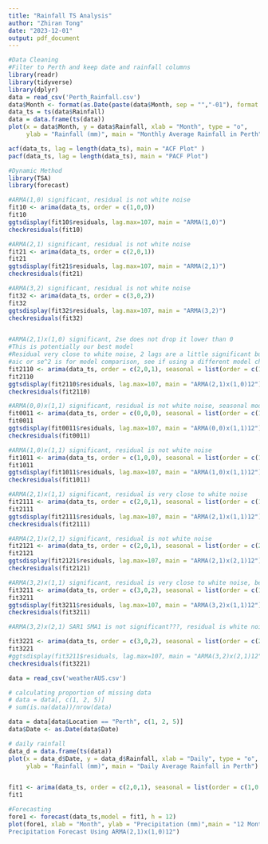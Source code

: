 ```yaml
---
title: "Rainfall TS Analysis"
author: "Zhiran Tong"
date: "2023-12-01"
output: pdf_document
---
```


```r
#Data Cleaning
#Filter to Perth and keep date and rainfall columns
library(readr)
library(tidyverse)
library(dplyr)
data = read_csv('Perth_Rainfall.csv')
data$Month <- format(as.Date(paste(data$Month, sep = "","-01"), format = "%y-%b-%d"),"%Y-%m")
data_ts = ts(data$Rainfall)
data = data.frame(ts(data))
plot(x = data$Month, y = data$Rainfall, xlab = "Month", type = "o",
     ylab = "Rainfall (mm)", main = "Monthly Average Rainfall in Perth")
```

```r
acf(data_ts, lag = length(data_ts), main = "ACF Plot" )
pacf(data_ts, lag = length(data_ts), main = "PACF Plot")
```

```r
#Dynamic Method
library(TSA)
library(forecast)

#ARMA(1,0) significant, residual is not white noise
fit10 <- arima(data_ts, order = c(1,0,0))
fit10
ggtsdisplay(fit10$residuals, lag.max=107, main = "ARMA(1,0)")
checkresiduals(fit10)

#ARMA(2,1) significant, residual is not white noise
fit21 <- arima(data_ts, order = c(2,0,1))
fit21
ggtsdisplay(fit21$residuals, lag.max=107, main = "ARMA(2,1)")
checkresiduals(fit21)

#ARMA(3,2) significant, residual is not white noise
fit32 <- arima(data_ts, order = c(3,0,2))
fit32
ggtsdisplay(fit32$residuals, lag.max=107, main = "ARMA(3,2)")
checkresiduals(fit32)


#ARMA(2,1)x(1,0) significant, 2se does not drop it lower than 0
#This is potentially our best model
#Residual very close to white noise, 2 lags are a little significant but no big deal
#aic or se^2 is for model comparison, see if using a different model changes them a lot
fit2110 <- arima(data_ts, order = c(2,0,1), seasonal = list(order = c(1,0,0), period = 12))
fit2110
ggtsdisplay(fit2110$residuals, lag.max=107, main = "ARMA(2,1)x(1,0)12")
checkresiduals(fit2110)

#ARMA(0,0)x(1,1) significant, residual is not white noise, seasonal model AR(1) is negative???
fit0011 <- arima(data_ts, order = c(0,0,0), seasonal = list(order = c(1,0,1), period = 12))
fit0011
ggtsdisplay(fit0011$residuals, lag.max=107, main = "ARMA(0,0)x(1,1)12")
checkresiduals(fit0011)

#ARMA(1,0)x(1,1) significant, residual is not white noise
fit1011 <- arima(data_ts, order = c(1,0,0), seasonal = list(order = c(1,0,1), period = 12))
fit1011
ggtsdisplay(fit1011$residuals, lag.max=107, main = "ARMA(1,0)x(1,1)12")
checkresiduals(fit1011)

#ARMA(2,1)x(1,1) significant, residual is very close to white noise
fit2111 <- arima(data_ts, order = c(2,0,1), seasonal = list(order = c(1,0,1), period = 12))
fit2111
ggtsdisplay(fit2111$residuals, lag.max=107, main = "ARMA(2,1)x(1,1)12")
checkresiduals(fit2111)

#ARMA(2,1)x(2,1) significant, residual is not white noise
fit2121 <- arima(data_ts, order = c(2,0,1), seasonal = list(order = c(2,0,1), period = 12))
fit2121
ggtsdisplay(fit2121$residuals, lag.max=107, main = "ARMA(2,1)x(2,1)12")
checkresiduals(fit2121)

#ARMA(3,2)x(1,1) significant, residual is very close to white noise, best so far
fit3211 <- arima(data_ts, order = c(3,0,2), seasonal = list(order = c(1,0,1), period = 12))
fit3211
ggtsdisplay(fit3211$residuals, lag.max=107, main = "ARMA(3,2)x(1,1)12")
checkresiduals(fit3211)

#ARMA(3,2)x(2,1) SAR1 SMA1 is not significant???, residual is white noise

fit3221 <- arima(data_ts, order = c(3,0,2), seasonal = list(order = c(2,0,1), period = 12))
fit3221
#ggtsdisplay(fit3211$residuals, lag.max=107, main = "ARMA(3,2)x(2,1)12")
checkresiduals(fit3221)


```

```r
data = read_csv('weatherAUS.csv')

# calculating proportion of missing data
# data = data[, c(1, 2, 5)]
# sum(is.na(data))/nrow(data)

data = data[data$Location == "Perth", c(1, 2, 5)]
data$Date <- as.Date(data$Date)

# daily rainfall
data_d = data.frame(ts(data))
plot(x = data_d$Date, y = data_d$Rainfall, xlab = "Daily", type = "o",
     ylab = "Rainfall (mm)", main = "Daily Average Rainfall in Perth")


fit1 <- arima(data_ts, order = c(2,0,1), seasonal = list(order = c(1,0,1), period= 12))
fit1

#Forecasting
fore1 <- forecast(data_ts,model = fit1, h = 12)
plot(fore1, xlab = "Month", ylab = "Precipitation (mm)",main = "12 Month
Precipitation Forecast Using ARMA(2,1)x(1,0)12")
```

